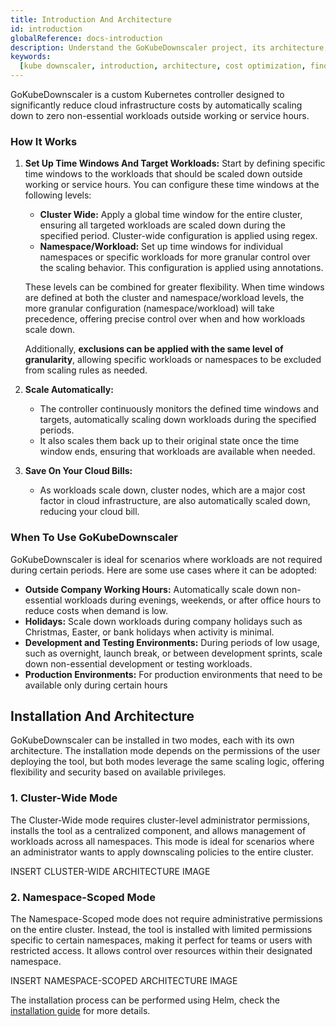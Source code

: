 ```yaml
---
title: Introduction And Architecture
id: introduction
globalReference: docs-introduction
description: Understand the GoKubeDownscaler project, its architecture, and how it can help you save on cloud costs.
keywords:
  [kube downscaler, introduction, architecture, cost optimization, finops]
---
```


GoKubeDownscaler is a custom Kubernetes controller designed to significantly reduce cloud infrastructure costs by
automatically scaling down to zero non-essential workloads outside working or service hours.

### How It Works

1. **Set Up Time Windows And Target Workloads:**
   Start by defining specific time windows to the workloads that should be scaled down outside working or service hours.
   You can configure these time windows at the following levels:

   - **Cluster Wide:** Apply a global time window for the entire cluster,
     ensuring all targeted workloads are scaled down during the specified period.
     Cluster-wide configuration is applied using regex.
   - **Namespace/Workload:** Set up time windows for individual namespaces or specific workloads for more granular control over the scaling behavior.
     This configuration is applied using annotations.

   These levels can be combined for greater flexibility.
   When time windows are defined at both the cluster and namespace/workload levels,
   the more granular configuration (namespace/workload) will take precedence, offering precise control over when and how workloads scale down.

   Additionally, **exclusions can be applied with the same level of granularity**,
   allowing specific workloads or namespaces to be excluded from scaling rules as needed.

2. **Scale Automatically:**

   - The controller continuously monitors the defined time windows and targets,
     automatically scaling down workloads during the specified periods.
   - It also scales them back up to their original state once the time window ends,
     ensuring that workloads are available when needed.

3. **Save On Your Cloud Bills:**
   - As workloads scale down, cluster nodes, which are a major cost factor in cloud infrastructure,
     are also automatically scaled down, reducing your cloud bill.

### When To Use GoKubeDownscaler

GoKubeDownscaler is ideal for scenarios where workloads are not required during certain periods.
Here are some use cases where it can be adopted:

- **Outside Company Working Hours:** Automatically scale down non-essential workloads during evenings,
  weekends, or after office hours to reduce costs when demand is low.
- **Holidays:** Scale down workloads during company holidays such as Christmas, Easter, or bank holidays when activity is minimal.
- **Development and Testing Environments:** During periods of low usage, such as overnight, launch break,
  or between development sprints, scale down non-essential development or testing workloads.
- **Production Environments:** For production environments that need to be available only during certain hours

## Installation And Architecture

GoKubeDownscaler can be installed in two modes, each with its own architecture.
The installation mode depends on the permissions of the user deploying the tool,
but both modes leverage the same scaling logic, offering flexibility and security based on available privileges.

### 1. **Cluster-Wide Mode**

The Cluster-Wide mode requires cluster-level administrator permissions,
installs the tool as a centralized component, and allows management of workloads across all namespaces.
This mode is ideal for scenarios where an administrator wants to apply downscaling policies to the entire cluster.

INSERT CLUSTER-WIDE ARCHITECTURE IMAGE

### 2. **Namespace-Scoped Mode**

The Namespace-Scoped mode does not require administrative permissions on the entire cluster.
Instead, the tool is installed with limited permissions specific to certain namespaces,
making it perfect for teams or users with restricted access.
It allows control over resources within their designated namespace.

INSERT NAMESPACE-SCOPED ARCHITECTURE IMAGE

The installation process can be performed using Helm, check the [installation guide](ref:docs-helm)
for more details.
